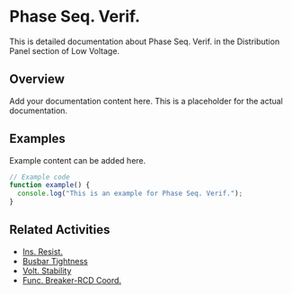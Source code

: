 # Phase Seq. Verif.

This is detailed documentation about Phase Seq. Verif. in the Distribution Panel section of Low Voltage.

## Overview

Add your documentation content here. This is a placeholder for the actual documentation.

## Examples

Example content can be added here.

```typescript
// Example code
function example() {
  console.log("This is an example for Phase Seq. Verif.");
}
```

## Related Activities

- [Ins. Resist.](/docs/low-voltage/distribution-panel/ins-resist)
- [Busbar Tightness](/docs/low-voltage/distribution-panel/busbar-tightness)
- [Volt. Stability](/docs/low-voltage/distribution-panel/volt-stability)
- [Func. Breaker-RCD Coord.](/docs/low-voltage/distribution-panel/func-breaker-rcd-coord)
